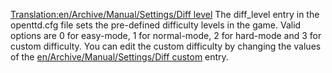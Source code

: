 [[Translation:en/Archive/Manual/Settings/Diff level]]
The diff_level entry in the openttd.cfg file sets the pre-defined difficulty levels in the game.
Valid options are 0 for easy-mode, 1 for normal-mode, 2 for hard-mode and 3 for custom difficulty.
You can edit the custom difficulty by changing the values of the [[en/Archive/Manual/Settings/Diff custom]] entry.